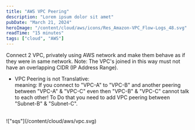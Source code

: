 ```yaml
---
title: "AWS VPC Peering"
description: "Lorem ipsum dolor sit amet"
pubDate: "March 21, 2024"
heroImage: "/content/cloud/aws/icons/Res_Amazon-VPC_Flow-Logs_48.svg"
readTime: "15 minutes"
tags: ["cloud", "AWS"]
---
```


<Section link="vpc-peering-introduction" title="Introduction"/>
Connect 2 VPC, privately using AWS network and make them behave as if they were in same network.
Note: The VPC's joined in this way must not have an overlapping CIDR (IP Address Range).

- VPC Peering is not Translative: <br/>
meaning: If you connect to "VPC-A" to "VPC-B" and another peering between "VPC-A" & "VPC-C" even then
"VPC-B" & "VPC-C" cannot talk to each other! To Do that you need to add VPC peering between "Subnet-B" & "Subnet-C".


<br />
!["sqs"](/content/cloud/aws/vpc.svg)
<br />